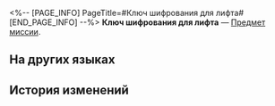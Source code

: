 <%-- [PAGE_INFO]
PageTitle=#Ключ шифрования для лифта#
[END_PAGE_INFO] --%>
{{Предмет Инфобокс
|id          = 140287
|Изображение = Предмет Ключ шифрования для лифта.png
|Тип         = Предмет миссии
|Инвентарь   = Миссии
|Редкость    = 3
|Эффект      = 
|Описание    = Ключ шифрования, который спрятал Вуббабу, специально разработанный космической станцией «Герта» для «Эфирных войн». Активирует лифт в победной зоне космической станции «Герта».
}}
'''Ключ шифрования для лифта''' — [[Предмет миссии]].

==На других языках==
{{На других языках
|en   = Elevator Encryption Key
|zhs  = 电梯解锁密钥
|zht  = 電梯解鎖金鑰
|ja   = エレベーターの暗号キー
|ko   = 승강기 개방 암호키
|es   = Llave de encriptación del elevador
|fr   = Clé de chiffrement de l'ascenseur
|ru   = Ключ шифрования для лифта
|th   = คีย์เข้ารหัสปลดล็อกลิฟต์
|vi   = Khóa Mã Hóa Mở Thang Máy
|de   = Kodierschlüssel für Aufzug
|id   = Kunci Enkripsi Lift
|pt   = CriptoChave do Elevador
}}

==История изменений==
{{История изменений|3.5}}